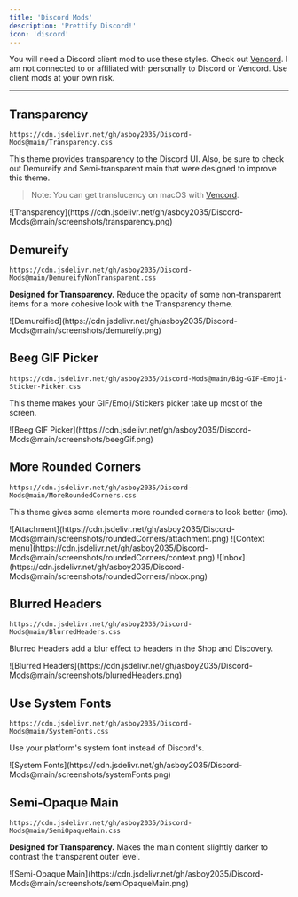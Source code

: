 ```yaml
---
title: 'Discord Mods'
description: 'Prettify Discord!'
icon: 'discord'
---
```


<Note>You will need a Discord client mod to use these styles. Check out [Vencord](https://vencord.dev).</Note>
<Warning>I am not connected to or affiliated with personally to Discord or Vencord. Use client mods at your own risk.</Warning>

---

## Transparency

  ```
  https://cdn.jsdelivr.net/gh/asboy2035/Discord-Mods@main/Transparency.css
  ```
  This theme provides transparency to the Discord UI. Also, be sure to check out Demureify and Semi-transparent main that were designed to improve this theme.
  > Note: You can get translucency on macOS with [Vencord](https://vencord.dev).

<Frame>
  ![Transparency](https://cdn.jsdelivr.net/gh/asboy2035/Discord-Mods@main/screenshots/transparency.png)
</Frame>

## Demureify

  ```
  https://cdn.jsdelivr.net/gh/asboy2035/Discord-Mods@main/DemureifyNonTransparent.css
  ```
  **Designed for Transparency.**
  Reduce the opacity of some non-transparent items for a more cohesive look with the Transparency theme.

<Frame>
  ![Demureified](https://cdn.jsdelivr.net/gh/asboy2035/Discord-Mods@main/screenshots/demureify.png)
</Frame>

## Beeg GIF Picker

  ```
  https://cdn.jsdelivr.net/gh/asboy2035/Discord-Mods@main/Big-GIF-Emoji-Sticker-Picker.css
  ```
  This theme makes your GIF/Emoji/Stickers picker take up most of the screen.

<Frame>
  ![Beeg GIF Picker](https://cdn.jsdelivr.net/gh/asboy2035/Discord-Mods@main/screenshots/beegGif.png)
</Frame>

## More Rounded Corners

  ```
  https://cdn.jsdelivr.net/gh/asboy2035/Discord-Mods@main/MoreRoundedCorners.css
  ```
  This theme gives some elements more rounded corners to look better (imo).

<Frame>
  ![Attachment](https://cdn.jsdelivr.net/gh/asboy2035/Discord-Mods@main/screenshots/roundedCorners/attachment.png)
  ![Context menu](https://cdn.jsdelivr.net/gh/asboy2035/Discord-Mods@main/screenshots/roundedCorners/context.png)
  ![Inbox](https://cdn.jsdelivr.net/gh/asboy2035/Discord-Mods@main/screenshots/roundedCorners/inbox.png)
</Frame>

## Blurred Headers

  ```
  https://cdn.jsdelivr.net/gh/asboy2035/Discord-Mods@main/BlurredHeaders.css
  ```
  Blurred Headers add a blur effect to headers in the Shop and Discovery.

<Frame>
  ![Blurred Headers](https://cdn.jsdelivr.net/gh/asboy2035/Discord-Mods@main/screenshots/blurredHeaders.png)
</Frame>

## Use System Fonts

  ```
  https://cdn.jsdelivr.net/gh/asboy2035/Discord-Mods@main/SystemFonts.css
  ```
  Use your platform's system font instead of Discord's.

<Frame>
  ![System Fonts](https://cdn.jsdelivr.net/gh/asboy2035/Discord-Mods@main/screenshots/systemFonts.png)
</Frame>

  ## Semi-Opaque Main

  ```
  https://cdn.jsdelivr.net/gh/asboy2035/Discord-Mods@main/SemiOpaqueMain.css
  ```
  **Designed for Transparency.**
  Makes the main content slightly darker to contrast the transparent outer level.

<Frame>
  ![Semi-Opaque Main](https://cdn.jsdelivr.net/gh/asboy2035/Discord-Mods@main/screenshots/semiOpaqueMain.png)
</Frame>
